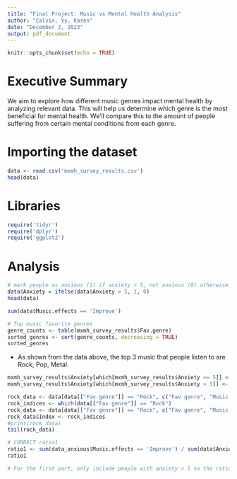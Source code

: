 ```yaml
---
title: "Final Project: Music vs Mental Health Analysis"
author: "Calvin, Vy, Karen"
date: "December 2, 2023"
output: pdf_document
---
```




```r
knitr::opts_chunk$set(echo = TRUE)
```


# Executive Summary

We aim to explore how different music genres impact mental health by analyzing relevant data. This will help us determine which genre is the most beneficial for mental health. We'll compare this to the amount of people suffering from certain mental conditions from each genre.

# Importing the dataset

```r
data <- read.csv('mxmh_survey_results.csv')
head(data)
```

# Libraries

```r
require('tidyr')
require('dplyr')
require('ggplot2')
```

# Analysis

```r
# mark people as anxious (1) if anxiety > 5, not anxious (0) otherwise
data$Anxiety = ifelse(data$Anxiety > 5, 1, 0)
head(data)
```

```r
sum(data$Music.effects == 'Improve') 
```


```r
# Top music favorite genres
genre_counts <- table(mxmh_survey_results$Fav.genre)
sorted_genres <- sort(genre_counts, decreasing = TRUE)
sorted_genres
```


- As shown from the data above, the top 3 music that people listen to are Rock, Pop, Metal.


```r
mxmh_survey_results$Anxiety[which[mxmh_survey_results$Anxiety <= 5]] <- 0 # No anxiety is 0
mxmh_survey_results$Anxiety[which[mxmh_survey_results$Anxiety > 5]] <- 1 # Anxiety is 1
```
```r
rock_data <- data[data[["Fav genre"]] == "Rock", c("Fav genre", "Music effects", "Anxiety", "Depression")]
rock_indices <- which(data[["Fav genre"]] == "Rock")
rock_data <- data[data[["Fav genre"]] == "Rock", c("Fav genre", "Music effects", "Anxiety", "Depression")]
rock_data$Index <- rock_indices
#print(rock_data)
tail(rock_data)
```

```r
# CORRECT ratio1
ratio1 <- sum(data_anxious$Music.effects == 'Improve') / sum(data$Anxious == 1)
ratio1
```

```r
# For the first part, only include people with anxiety > 5 so the ratio includes people who's mental health improved divided by number of people who are anxious
```












